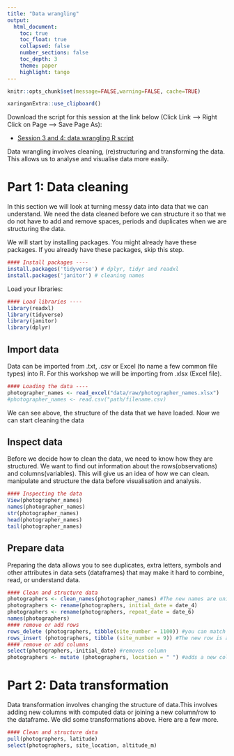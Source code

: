 ```yaml
---
title: "Data wrangling"
output:
  html_document:
    toc: true
    toc_float: true
    collapsed: false
    number_sections: false
    toc_depth: 3
    theme: paper
    highlight: tango
---
```


```r
knitr::opts_chunk$set(message=FALSE,warning=FALSE, cache=TRUE)
```

```r
xaringanExtra::use_clipboard()
```

Download the script for this session at the link below (Click Link --> Right Click on Page --> Save Page As):

* [Session 3 and 4: data wrangling R script](https://raw.githubusercontent.com/jdmwhite/R_Workshop/main/scripts/3_Data_Wrangling.R)

Data wrangling involves cleaning, (re)structuring and transforming the data. This allows us to analyse and visualise data more easily.

# Part 1: Data cleaning

In this section we will look at turning messy data into data that we can understand. We need the data cleaned before we can structure it so that we do not have to add and remove spaces, periods and duplicates when we are structuring the data.

We will start by installing packages. You might already have these packages. If you already have these packages, skip this step.

```r
#### Install packages ----
install.packages('tidyverse') # dplyr, tidyr and readxl 
install.packages('janitor') # cleaning names
```

Load your libraries:

```r
#### Load libraries ----
library(readxl)
library(tidyverse)
library(janitor)
library(dplyr)
```

## Import data

Data can be imported from .txt, .csv or Excel (to name a few common file types) into R. For this workshop we will be importing from .xlsx (Excel file).

```r
#### Loading the data ----
photographer_names <- read_excel("data/raw/photographer_names.xlsx")
#photographer_names <- read.csv("path/filename.csv)

```

We can see above, the structure of the data that we have loaded. Now we can start cleaning the data

## Inspect data

Before we decide how to clean the data, we need to know how they are structured. We want to find out information about the rows(observations) and columns(variables). This will give us an idea of how we can clean. manipulate and structure the data before visualisation and analysis.

```r
#### Inspecting the data
View(photographer_names)
names(photographer_names)
str(photographer_names)
head(photographer_names)
tail(photographer_names)
```

## Prepare data

Preparing the data allows you to see duplicates, extra letters, symbols and other attributes in data sets (dataframes) that may make it hard to combine, read, or understand data.

```r
#### Clean and structure data
photographers <- clean_names(photographer_names) #The new names are unique
photographers <- rename(photographers, initial_date = date_4)
photographers <- rename(photographers, repeat_date = date_6)
names(photographers)
#### remove or add rows
rows_delete (photographers, tibble(site_number = 1100)) #you can match the delete function to any specific row
rows_insert (photographers, tibble (site_number = 9)) #The new row is added.
#### remove or add columns
select(photographers,-initial_date) #removes column
photographers <- mutate (photographers, location = " ") #adds a new column

```

# Part 2: Data transformation

Data transformation involves changing the structure of data.This involves adding new columns with computed data or joining a new column/row to the dataframe. We did some transformations above. Here are a few more.

```r
#### Clean and structure data
pull(photographers, latitude)
select(photographers, site_location, altitude_m)

```


